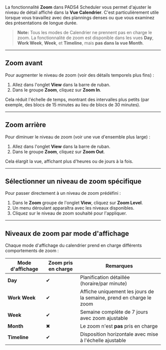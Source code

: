 La fonctionnalité **Zoom** dans PADS4 Scheduler vous permet d'ajuster le niveau de détail affiché dans la **Vue Calendrier**. C'est particulièrement utile lorsque vous travaillez avec des plannings denses ou que vous examinez des présentations de longue durée.

> **Note:** Tous les modes de Calendrier ne prennent pas en charge le zoom. La fonctionnalité de zoom est disponible dans les vues **Day**, **Work Week**, **Week**, et **Timeline**, mais **pas dans la vue Month**.

***

## Zoom avant

Pour augmenter le niveau de zoom (voir des détails temporels plus fins) :

1. Allez dans l'onglet **View** dans la barre de ruban.
2. Dans le groupe **Zoom**, cliquez sur **Zoom In**.

Cela réduit l'échelle de temps, montrant des intervalles plus petits (par exemple, des blocs de 15 minutes au lieu de blocs de 30 minutes).

***

## Zoom arrière

Pour diminuer le niveau de zoom (voir une vue d'ensemble plus large) :

1. Allez dans l'onglet **View** dans la barre de ruban.
2. Dans le groupe **Zoom**, cliquez sur **Zoom Out**.

Cela élargit la vue, affichant plus d'heures ou de jours à la fois.

***

## Sélectionner un niveau de zoom spécifique

Pour passer directement à un niveau de zoom prédéfini :

1. Dans le **Zoom** groupe de l'onglet **View**, cliquez sur **Zoom Level**.
2. Un menu déroulant apparaîtra avec les niveaux disponibles.
3. Cliquez sur le niveau de zoom souhaité pour l'appliquer.

***

## Niveaux de zoom par mode d'affichage

Chaque mode d'affichage du calendrier prend en charge différents comportements de zoom :

| Mode d'affichage | Zoom pris en charge | Remarques                                                           |
| ---------------- | ------------------- | ------------------------------------------------------------------- |
| **Day**          | ✔                   | Planification détaillée (horaire/par minute)                        |
| **Work Week**    | ✔                   | Affiche uniquement les jours de la semaine, prend en charge le zoom |
| **Week**         | ✔                   | Semaine complète de 7 jours avec zoom ajustable                     |
| **Month**        | ✖                   | Le zoom n'est **pas** pris en charge                                |
| **Timeline**     | ✔                   | Disposition horizontale avec mise à l'échelle ajustable             |
